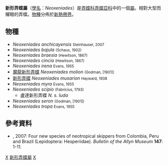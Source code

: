 {{NoteTA
|G1=Butterfly
}}
{{Automatic Taxobox
| taxon = Neoxeniades
| authority = Hayward, 1938
| image = Neoxeniades cincia.JPG
| image_caption = ''Neoxeniades cincia''
| type_species = [[新形弄蝶|新形弄蝶]]<br />''Neoxeniades musarion''
| type_species_authority = Hayward, 1938
| subdivision_ranks = [[物種|物種]]
| subdivision = 共11種，詳見正文。
| synonyms =
}}

'''新形弄蝶屬'''（[[學名|學名]]：''Neoxeniades''）是[[弄蝶科|弄蝶科]][[弄蝶亞科|弄蝶亞科]]中的一個[[屬|屬]]。相對大型而耀眼的弄蝶。[[物種|物種]]分佈於[[新熱帶界|新熱帶界]]。

== 物種 ==
* ''Neoxeniades anchicayensis'' <small>Steinhauser, 2007</small>
* ''Neoxeniades bajula'' <small>(Schaus, 1902)</small>
* ''Neoxeniades braesia'' <small>(Hewitson, 1867)</small>
* ''Neoxeniades cincia'' <small>(Hewitson, 1867)</small>
* ''Neoxeniades irena'' <small>Evans, 1955</small>
* [[魔龍新形弄蝶|魔龍新形弄蝶]] ''Neoxeniades molion'' <small>(Godman, [1901])</small>
* [[新形弄蝶|新形弄蝶]] ''Neoxeniades musarion'' <small>Hayward, 1938</small>
* ''Neoxeniades myra'' <small>Evans, 1955</small>
* ''Neoxeniades scipio'' <small>(Fabricius, 1793)</small>
** 盧達新形弄蝶 ''N. s. luda''
* ''Neoxeniades seron'' <small>(Godman, [1901])</small>
* ''Neoxeniades tropa'' <small>Evans, 1955</small>

== 參考資料 ==
<references/>
* {{aut|Steinhauser, S.R.}}, 2007: Four new species of neotropical skippers from Colombia, Peru and Brazil (Lepidoptera: Hesperiidae). ''Bulletin of the Allyn Museum'' '''147''': 1-11.

{{Commons category|Neoxeniades}}

{{taxonbar}}
[[Category:_1938年描述的分类群|X]]
[[Category:新形弄蝶屬|]]
[[Category:巴西弄蝶族|X]]